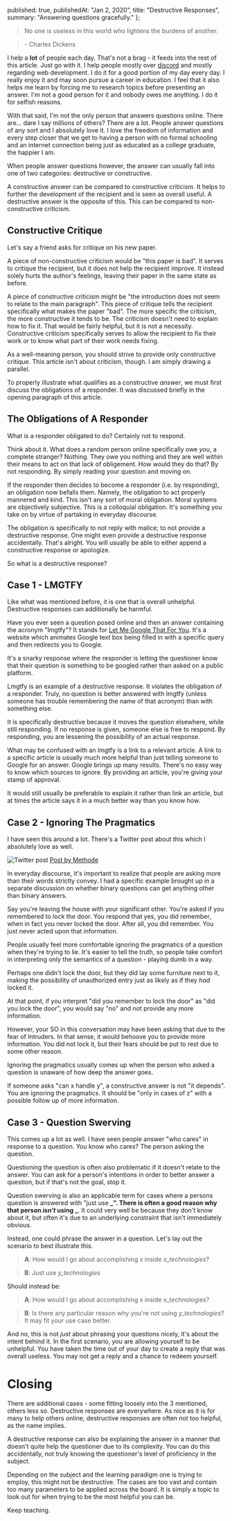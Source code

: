 
  published: true,
  publishedAt: "Jan 2, 2020",
  title: "Destructive Responses",
  summary: "Answering questions gracefully."
};


> No one is useless in this world who lightens the burdens of another.

> \- Charles Dickens

I help a **lot** of people each day. That's not a brag - it feeds into the rest of this article. Just go with it. I help people mostly over [discord](https://discordapp.com/) and mostly regarding web development. I do it for a good portion of my day every day. I really enjoy it and may soon pursue a career in education. I feel that it also helps me learn by forcing me to research topics before presenting an answer. I'm not a good person for it and nobody owes me anything. I do it for selfish reasons.

With that said, I'm not the only person that answers questions online. There are... dare I say millions of others? There are a lot. People answer questions of any sort and I absolutely love it. I love the freedom of information and every step closer that we get to having a person with no formal schooling and an internet connection being just as educated as a college graduate, the happier I am.

When people answer questions however, the answer can usually fall into one of two categories: destructive or constructive.

A constructive answer can be compared to constructive criticism. It helps to further the development of the recipient and is seen as overall useful. A destructive answer is the opposite of this. This can be compared to non-constructive criticism.

## Constructive Critique

Let's say a friend asks for critique on his new paper.

A piece of non-constructive criticism would be "this paper is bad". It serves to critique the recipient, but it does not help the recipient improve. It instead solely hurts the author's feelings, leaving their paper in the same state as before.

A piece of constructive criticism might be "the introduction does not seem to relate to the main paragraph". This piece of critique tells the recipient specifically what makes the paper "bad". The more specific the criticism, the more constructive it tends to be. The criticism doesn't need to explain how to fix it. That would be fairly helpful, but it is not a necessity. Constructive criticism specifically serves to allow the recipient to fix their work or to know what part of their work needs fixing.

As a well-meaning person, you should strive to provide only constructive critique. This article isn't about criticism, though. I am simply drawing a parallel.

To properly illustrate what qualifies as a constructive _answer_, we must first discuss the obligations of a responder. It was discussed briefly in the opening paragraph of this article.

## The Obligations of A Responder

What is a responder obligated to do? Certainly not to respond.

Think about it. What does a random person online specifically owe _you_, a complete stranger? Nothing. They owe you nothing and they are well within their means to act on that lack of obligement. How would they do that? By not responding. By simply reading your question and moving on.

If the responder then decides to become a responder (i.e. by responding), an obligation now befalls them. Namely, the obligation to act properly mannered and kind. This isn't any sort of moral obligation. Moral systems are objectively subjective. This is a colloquial obligation. It's something you take on by virtue of partaking in everyday discourse.

The obligation is specifically to not reply with malice; to not provide a destructive response.
One might even provide a destructive response accidentally. That's alright. You will usually be able to either append a constructive response or apologize.

So what is a destructive response?

## Case 1 - LMGTFY

Like what was mentioned before, it is one that is overall unhelpful. Destructive responses can additionally be harmful.

Have you ever seen a question posed online and then an answer containing the acronym "lmgtfy"? It stands for [Let Me Google That For You](https://lmgtfy.com/). It's a website which animates Google text box being filled in with a specific query and then redirects you to Google.

It's a snarky response where the responder is letting the questioner know that their question is something to be googled rather than asked on a public platform.

Lmgtfy is an example of a destructive response. It violates the obligation of a responder. Truly, no question is better answered with lmgtfy (unless someone has trouble remembering the name of that acronym) than with something else.

It is specifically destructive because it moves the question elsewhere, while still responding. If no response is given, someone else is free to respond. By responding, you are lessening the possibility of an actual response.

What may be confused with an lmgtfy is a link to a relevant article. A link to a specific article is usually much more helpful than just telling someone to Google for an answer. Google brings up many results. There's no easy way to know which sources to ignore. By providing an article, you're giving your stamp of approval.

It would still usually be preferable to explain it rather than link an article, but at times the article says it in a much better way than you know how.

## Case 2 - Ignoring The Pragmatics

I have seen this around a lot. There's a Twitter post about this which I absolutely love as well.

![Twitter post](https://i.imgur.com/qwfRrea.png)
<a href="https://twitter.com/methode/status/768337146780475392" className="image-label">Post by Methode</a>

In everyday discourse, it's important to realize that people are asking more than their words strictly convey. I had a specific example brought up in a separate discussion on whether binary questions can get anything other than binary answers.

Say you're leaving the house with your significant other. You're asked if you remembered to lock the door. You respond that yes, you did remember, when in fact you never locked the door. After all, you did remember. You just never acted upon that information.

People usually feel more comfortable ignoring the pragmatics of a question when they're trying to lie. It's easier to tell the truth, so people take comfort in interpreting only the semantics of a question - playing dumb in a way.

Perhaps one didn't lock the door, but they did lay some furniture next to it, making the possibility of unauthorized entry just as likely as if they _had_ locked it.

At that point, if you interpret "did you remember to lock the door" as "did you lock the door", you would say "no" and not provide any more information.

However, your SO in this conversation may have been asking that due to the fear of Intruders. In that sense, it would behoove you to provide more information. You did not lock it, but their fears should be put to rest due to some other reason.

Ignoring the pragmatics usually comes up when the person who asked a question is unaware of how deep the answer goes.

If someone asks "can x handle y", a constructive answer is not "it depends". You are ignoring the pragmatics. It should be "only in cases of z" with a possible follow up of more information.

## Case 3 - Question Swerving

This comes up a lot as well. I have seen people answer "who cares" in response to a question. You know who cares? The person asking the question.

Questioning the question is often also problematic if it doesn't relate to the answer. You can ask for a person's intentions in order to better answer a question, but if that's not the goal, stop it.

Question swerving is also an applicable term for cases where a persons question is answered with "just use **_". There is often a good reason why that person *isn't* using _**. It could very well be because they don't know about it, but often it's due to an underlying constraint that isn't immediately obvious.

Instead, one could phrase the answer in a question. Let's lay out the scenario to best illustrate this.

> **A**: How would I go about accomplishing _x_ inside _x_technologies_? 

> **B**: Just use _y_technologies_

Should instead be:

> **A**: How would I go about accomplishing x inside x_technologies? 

> **B**: Is there any particular reason why you're not using _y_technologies_? It may fit your use case better.

And no, this is not _just_ about phrasing your questions nicely, it's about the intent behind it. In the first scenario, you are allowing yourself to be unhelpful. You have taken the time out of your day to create a reply that was overall useless. You may not get a reply and a chance to redeem yourself.

# Closing

There are additional cases - some fitting loosely into the 3 mentioned, others less so. Destructive responses are everywhere. As nice as it is for many to help others online, destructive responses are often not too helpful, as the name implies.

A destructive response can also be explaining the answer in a manner that doesn't quite help the questioner due to its complexity. You can do this accidentally, not truly knowing the questioner's level of proficiency in the subject.

Depending on the subject and the learning paradigm one is trying to employ, this might not be destructive. The cases are too vast and contain too many parameters to be applied across the board. It is simply a topic to look out for when trying to be the most helpful you can be.

Keep teaching.